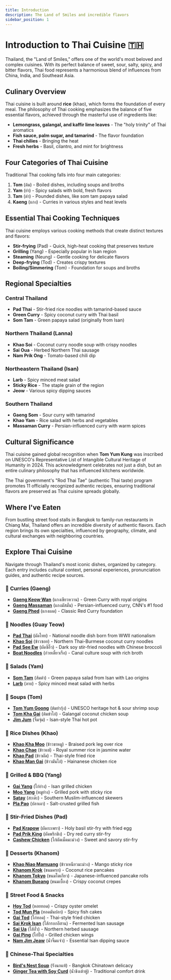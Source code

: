 ```yaml
---
title: Introduction
description: The Land of Smiles and incredible flavors
sidebar_position: 1
---
```



# Introduction to Thai Cuisine 🇹🇭

Thailand, the "Land of Smiles," offers one of the world's most beloved and complex cuisines. With its perfect balance of sweet, sour, salty, spicy, and bitter flavors, Thai food represents a harmonious blend of influences from China, India, and Southeast Asia.

## Culinary Overview

Thai cuisine is built around **rice** (khao), which forms the foundation of every meal. The philosophy of Thai cooking emphasizes the balance of five essential flavors, achieved through the masterful use of ingredients like:

- **Lemongrass, galangal, and kaffir lime leaves** - The "holy trinity" of Thai aromatics
- **Fish sauce, palm sugar, and tamarind** - The flavor foundation
- **Thai chilies** - Bringing the heat
- **Fresh herbs** - Basil, cilantro, and mint for brightness


## Four Categories of Thai Cuisine

Traditional Thai cooking falls into four main categories:

1. **Tom** (ต้ม) - Boiled dishes, including soups and broths
2. **Yam** (ยำ) - Spicy salads with bold, fresh flavors
3. **Tam** (ตำ) - Pounded dishes, like som tam papaya salad
4. **Kaeng** (แกง) - Curries in various styles and heat levels

## Essential Thai Cooking Techniques

Thai cuisine employs various cooking methods that create distinct textures and flavors:

- **Stir-frying** (Pad) - Quick, high-heat cooking that preserves texture
- **Grilling** (Yang) - Especially popular in Isan region
- **Steaming** (Neung) - Gentle cooking for delicate flavors
- **Deep-frying** (Tod) - Creates crispy textures
- **Boiling/Simmering** (Tom) - Foundation for soups and broths

## Regional Specialties

### Central Thailand
- **Pad Thai** - Stir-fried rice noodles with tamarind-based sauce
- **Green Curry** - Spicy coconut curry with Thai basil
- **Som Tam** - Green papaya salad (originally from Isan)

### Northern Thailand (Lanna)
- **Khao Soi** - Coconut curry noodle soup with crispy noodles
- **Sai Oua** - Herbed Northern Thai sausage
- **Nam Prik Ong** - Tomato-based chili dip

### Northeastern Thailand (Isan)
- **Larb** - Spicy minced meat salad
- **Sticky Rice** - The staple grain of the region
- **Jeow** - Various spicy dipping sauces

### Southern Thailand
- **Gaeng Som** - Sour curry with tamarind
- **Khao Yam** - Rice salad with herbs and vegetables
- **Massaman Curry** - Persian-influenced curry with warm spices

## Cultural Significance

Thai cuisine gained global recognition when **Tom Yum Kung** was inscribed on UNESCO's Representative List of Intangible Cultural Heritage of Humanity in 2024. This acknowledgment celebrates not just a dish, but an entire culinary philosophy that has influenced kitchens worldwide.

The Thai government's "Rod Thai Tae" (authentic Thai taste) program promotes 11 officially recognized authentic recipes, ensuring traditional flavors are preserved as Thai cuisine spreads globally.

## Where I've Eaten

<MapEmbed
  location="Thailand"
  description="Street food stalls, local restaurants, and markets across Thailand"
/>

From bustling street food stalls in Bangkok to family-run restaurants in Chiang Mai, Thailand offers an incredible diversity of authentic flavors. Each region brings its own specialties, influenced by geography, climate, and cultural exchanges with neighboring countries.

## Explore Thai Cuisine

Navigate through Thailand's most iconic dishes, organized by category. Each entry includes cultural context, personal experiences, pronunciation guides, and authentic recipe sources.

### 🍛 **Curries** (Gaeng)
- [**Gaeng Keow Wan**](/countries/thailand/gaeng-keow-wan) (แกงเขียวหวาน) - Green Curry with royal origins
- [**Gaeng Massaman**](/countries/thailand/gaeng-massaman) (แกงมัสมั่น) - Persian-influenced curry, CNN's #1 food
- [**Gaeng Phed**](/countries/thailand/gaeng-phed) (แกงเผด) - Classic Red Curry foundation

### 🍜 **Noodles** (Guay Teow)
- [**Pad Thai**](/countries/thailand/pad-thai) (ผัดไทย) - National noodle dish born from WWII nationalism
- [**Khao Soi**](/countries/thailand/khao-soi) (ข้าวซอย) - Northern Thai-Burmese coconut curry noodles
- [**Pad See Ew**](/countries/thailand/pad-see-ew) (ผัดซีอิ๊ว) - Dark soy stir-fried noodles with Chinese broccoli
- [**Boat Noodles**](/countries/thailand/boat-noodles) (ก๋วยเตี๋ยวเรือ) - Canal culture soup with rich broth

### 🥗 **Salads** (Yam)
- [**Som Tam**](/countries/thailand/som-tam) (ส้มตำ) - Green papaya salad from Isan with Lao origins
- [**Larb**](/countries/thailand/larb) (ลาบ) - Spicy minced meat salad with herbs

### 🍲 **Soups** (Tom)
- [**Tom Yum Goong**](/countries/thailand/tom-yum-goong) (ต้มยำกุ้ง) - UNESCO heritage hot & sour shrimp soup
- [**Tom Kha Gai**](/countries/thailand/tom-kha-gai) (ต้มข่าไก่) - Galangal coconut chicken soup
- [**Jim Jum**](/countries/thailand/jim-jum) (จิ้มจุ่ม) - Isan-style Thai hot pot

### 🍚 **Rice Dishes** (Khao)
- [**Khao Kha Moo**](/countries/thailand/khao-kha-moo) (ข้าวขาหมู) - Braised pork leg over rice
- [**Khao Chae**](/countries/thailand/khao-chae) (ข้าวแช่) - Royal summer rice in jasmine water
- [**Khao Pad**](/countries/thailand/khao-pad) (ข้าวผัด) - Thai-style fried rice
- [**Khao Man Gai**](/countries/thailand/khao-man-gai) (ข้าวมันไก่) - Hainanese chicken rice

### 🍖 **Grilled & BBQ** (Yang)
- [**Gai Yang**](/countries/thailand/gai-yang) (ไก่ย่าง) - Isan grilled chicken
- [**Moo Yang**](/countries/thailand/moo-yang) (หมูย่าง) - Grilled pork with sticky rice
- [**Satay**](/countries/thailand/satay) (สะเต๊ะ) - Southern Muslim-influenced skewers
- [**Pla Pao**](/countries/thailand/pla-pao) (ปลาเผา) - Salt-crusted grilled fish

### 🥘 **Stir-Fried Dishes** (Pad)
- [**Pad Krapow**](/countries/thailand/pad-krapow) (ผัดกะเพรา) - Holy basil stir-fry with fried egg
- [**Pad Prik King**](/countries/thailand/pad-prik-king) (ผัดพริกขิง) - Dry red curry stir-fry
- [**Cashew Chicken**](/countries/thailand/cashew-chicken) (ไก่ผัดเม็ดมะม่วง) - Sweet and savory stir-fry

### 🍮 **Desserts** (Khanom)
- [**Khao Niao Mamuang**](/countries/thailand/khao-niao-mamuang) (ข้าวเหนียวมะม่วง) - Mango sticky rice
- [**Khanom Krok**](/countries/thailand/khanom-krok) (ขนมครก) - Coconut rice pancakes
- [**Khanom Tokyo**](/countries/thailand/khanom-tokyo) (ขนมโตเกียว) - Japanese-influenced pancake rolls
- [**Khanom Bueang**](/countries/thailand/khanom-bueang) (ขนมเบื้อง) - Crispy coconut crepes

### 🥟 **Street Food & Snacks**
- [**Hoy Tod**](/countries/thailand/hoy-tod) (หอยทอด) - Crispy oyster omelet
- [**Tod Mun Pla**](/countries/thailand/tod-mun-pla) (ทอดมันปลา) - Spicy fish cakes
- [**Gai Tod**](/countries/thailand/gai-tod) (ไก่ทอด) - Thai-style fried chicken
- [**Sai Krok Isan**](/countries/thailand/sai-krok-isan) (ไส้กรอกอีสาน) - Fermented Isan sausage
- [**Sai Ua**](/countries/thailand/sai-ua) (ไส้อั่ว) - Northern herbed sausage
- [**Gai Ping**](/countries/thailand/gai-ping) (ไก่ปิ้ง) - Grilled chicken wings
- [**Nam Jim Jeaw**](/countries/thailand/nam-jim-jeaw) (น้ำจิ้มแจ่ว) - Essential Isan dipping sauce

### 🥢 **Chinese-Thai Specialties**
- [**Bird's Nest Soup**](/countries/thailand/birds-nest-soup) (รังนกแท้) - Bangkok Chinatown delicacy
- [**Ginger Tea with Soy Curd**](/countries/thailand/ginger-tea-soy-curd) (น้ำขิงเต้าหู้) - Traditional comfort drink